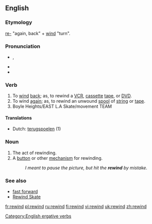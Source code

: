 ==English==

===Etymology===
[[re-]] "again, back" + [[wind]] "turn".

===Pronunciation===
* {{IPA|/riˈwaɪnd/}}, {{SAMPA|/ri"waInd/}}

* {{hyphenation|re|wind}}
* {{rhymes|aɪnd}}

===Verb===
{{en-verb|rewinds|rewinding|rewound}}

# To [[wind]] [[back]]; as, to rewind a [[VCR]], [[cassette]] [[tape]], or [[DVD]].
# To wind [[again]]; as, to rewind an unwound [[spool]] of [[string]] or [[tape]].
# Boyle Heights/EAST L.A Skate/movement TEAM
====Translations====
* Dutch: [[terugspoelen]] (1)

===Noun===
{{en-noun}}

# The act of rewinding.
# A [[button]] or other [[mechanism]] for rewinding.
#: ''I meant to pause the picture, but hit the '''rewind''' by mistake.''

===See also===
* [[fast forward]]
* [[Rewind Skate]]
[[Category:English ergative verbs]]

[[fr:rewind]]
[[pl:rewind]]
[[ru:rewind]]
[[fi:rewind]]
[[vi:rewind]]
[[uk:rewind]]
[[zh:rewind]]